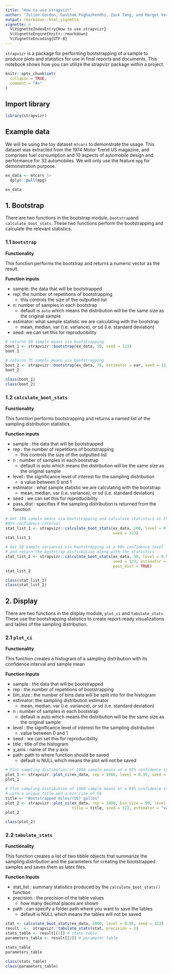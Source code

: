 ```yaml
---
title: "How to use strapvizr"
author: "Julien Gordon, Gautham Pughazhendhi, Zack Tang, and Margot Vore"
output: rmarkdown::html_vignette
vignette: >
  %\VignetteIndexEntry{How to use strapvizr}
  %\VignetteEngine{knitr::rmarkdown}
  %\VignetteEncoding{UTF-8}
---
```

`strapvizr` is a package for performing bootstrapping of a sample to produce plots and statistics for use in final reports and documents. This notebook shows how you can utilize the strapvizr package within a project.

```r
knitr::opts_chunk$set(
  collapse = TRUE,
  comment = "#>"
)
```

## Import library

```r
library(strapvizr)
```

## Example data
We will be using the toy dataset `mtcars` to demonstrate the usage. This dataset was extracted from the 1974 Motor Trend US magazine, and comprises fuel consumption and 10 aspects of automobile design and performance for 32 automobiles. We will only use the feature `mpg` for demonstration purpose.
```r
ex_data <- mtcars |> 
  dplyr::pull(mpg)

ex_data
```

## 1. Bootstrap
There are two functions in the bootstrap module, `bootstrap`and `calculate_boot_stats`. These two functions perform the bootstrapping and calculate the relevant statistics.

### 1.1 `bootstrap`
**Functionality**

This function performs the bootstrap and returns a numeric vector as the result.

**Function inputs**

- sample: the data that will be bootstrapped
- rep: the number of repetitions of bootstrapping
  - this controls the size of the outputted list
- n: number of samples in each bootstrap
  - default is `auto` which means the distribution will be the same size as the original sample
- estimator: what sample statistic we are calculating with the bootstrap
  - mean, median, var (i.e. variance), or sd (i.e. standard deviation)
- seed: we can set this for reproducibility

```r
# returns 50 sample means via bootstrapping
boot_1 <- strapvizr::bootstrap(ex_data, 50, seed = 123)
boot_1
```

```r
# returns 75 sample means via bootstrapping
boot_2 <- strapvizr::bootstrap(ex_data, 75, estimator = var, seed = 123)
boot_2
```

```r
class(boot_1)
class(boot_2)
```
### 1.2 `calculate_boot_stats`
**Functionality**

This function performs bootstrapping and returns a named list of the sampling distribution statistics.

**Function inputs**

- sample : the data that will be bootstrapped
- rep : the number of repetitions of bootstrapping
  - this controls the size of the outputted list
- n : number of samples in each bootstrap
  - default is auto which means the distribution will be the same size as the original sample
- level : the significance level of interest for the sampling distribution
  - a value between 0 and 1
- estimator : what sample statistic we are calculating with the bootstrap
  - mean, median, var (i.e. variance), or sd (i.e. standard deviation)
- seed : we can set this for reproducibility
- pass_dist : specifies if the sampling distribution is returned from the function

```r
# Get 100 sample means via bootstrapping and calculate statistics at the 
#95% confidence interval
stat_list_1 <- strapvizr::calculate_boot_stats(ex_data, 100, level = 0.95, 
                                               seed = 123)
stat_list_1
```

```r
# Get 50 sample variances via bootstrapping at a 90% confidence level
# and return the bootstrap distribution along with the statistics
stat_list_2 <- strapvizr::calculate_boot_stats(ex_data, 50, level = 0.90, 
                                               seed = 123, estimator = "var",
                                               pass_dist = TRUE)
stat_list_2
```

```r
class(stat_list_1)
class(stat_list_2)
```

## 2. Display
There are two functions in the display module, `plot_ci` and `tabulate_stats`. These use the bootstrapping statistics to create report-ready visualizations and tables of the sampling distribution.

### 2.1 `plot_ci`

**Functionality**

This function creates a histogram of a sampling distribution with its confidence interval and sample mean

**Function Inputs**

- sample : the data that will be bootstrapped
- rep : the number of repetitions of bootstrapping
- bin_size : the number of bins data will be split into for the histogram
- estimator: the sampling distribution estimator
  - mean, median, var (i.e. variance), or sd (i.e. standard deviation)
- n : number of samples in each bootstrap
  - default is auto which means the distribution will be the same size as the original sample
- level : the significance level of interest for the sampling distribution
  - value between 0 and 1
- seed : we can set this for reproducibility
- title : title of the histogram
- y_axis : name of the y axis
- path: path to where function should be saved
  - default is NULL which means the plot will not be saved

```r
# Plot sampling distibution of 1000 sample means at a 95% confidence interval
plot_1 <- strapvizr::plot_ci(ex_data, rep = 1000, level = 0.95, seed = 123)
plot_1
```

```r
# Plot sampling distibution of 1000 sample means at a 99% confidence interval
# with a unique title and a bin size of 50
title <- "Bootstrapped miles/(US) gallon"
plot_2 <- strapvizr::plot_ci(ex_data, rep = 1000, bin_size = 50, level = 0.99, 
                             title = title, seed = 123, estimator = "var")
plot_2
```

```r
class(plot_2)
```
### 2.2 `tabulate_stats`

**Functionality**

This function creates a list of two tibble objects that summarize the sampling distribution and the parameters for creating the bootstrapped samples and saves them as latex files.

**Function Inputs**

- stat_list : summary statistics produced by the `calculate_boot_stats()` function
- precision : the precision of the table values
  - how many decimal places are shown
- path : can specify a folder path where you want to save the tables
  - default is NULL which means the tables will not be saved

```r
stat <- calculate_boot_stats(ex_data, 1000, level = 0.95, seed = 123)
result  <-  strapvizr::tabulate_stats(stat, precision = 2)
stats_table <- result[[1]] # stats table
parameters_table <- result[[2]] # parameter table

stats_table
parameters_table
```

```r
class(stats_table)
class(parameters_table)
```
